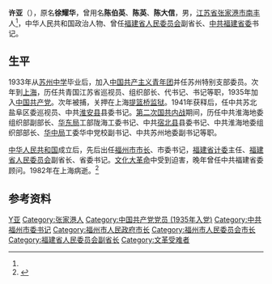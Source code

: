 '''许亚'''（{{bd|1915年||1982年||11月19日|catIdx=Xu许}}），原名'''徐耀华'''，曾用名'''陈伯英'''、'''陈英'''、'''陈大信'''，男，[[江苏省|江苏省]][[张家港市|张家港市]][[南丰镇_(张家港市)|南丰]]人<ref name="a1"/>，中华人民共和国政治人物、曾任[[福建省人民委员会|福建省人民委员会]]副省长、[[中共福建省委|中共福建省委]]书记。

== 生平 ==
1933年从[[苏州中学|苏州中学]]毕业后，加入[[中国共产主义青年团|中国共产主义青年团]]并任苏州特别支部委员。次年到[[上海|上海]]，历任共青国江苏省巡视员、组织部长、代书记、书记等职，1935年加入[[中国共产党|中国共产党]]。次年被捕，关押在上海[[提篮桥监狱|提篮桥监狱]]。1941年获释后，任中共苏北盐阜区委巡视员、中共[[淮安县|淮安县]]县委书记。[[第二次国共内战|第二次国共内战]]期间，历任中共淮海地委组织部副部长、[[华东局|华东局]]工部陇海工委书记、中共[[宿北县|宿北县]]县委书记、中共淮海地委组织部部长、[[华中局|华中局]]工委华中党校副书记、中共苏州地委副书记等职。

[[中华人民共和国|中华人民共和国]]成立后，先后出任[[福州市市长列表|福州市市长]]、市委书记，[[福建省计委|福建省计委]]主任、[[福建省人民委员会|福建省人民委员会]]副省长、省委书记。[[文化大革命|文化大革命]]中受到迫害，晚年曾任中共福建省委顾问。1982年在上海病逝。<ref name="a1">{{cite web|url=http://www.zjgsz.com.cn/zjgsz/Lsrw/Showinfo.aspx?id=137|title=许亚|publisher=张家港史志网|deadurl=yes|archiveurl=https://web.archive.org/web/20150620071135/http://www.zjgsz.com.cn/zjgsz/Lsrw/Showinfo.aspx?id=137|archivedate=2015-06-20|access-date=2010-11-13}}</ref>

== 参考资料 ==
{{reflist}}

{{福州市市长}}

{{Authority control}}
{{DEFAULTSORT:Xu许}}
[[Category:许姓|Y亚]]
[[Category:张家港人|Category:张家港人]]
[[Category:中国共产党党员_(1935年入党)|Category:中国共产党党员 (1935年入党)]]
[[Category:中共福州市委书记|Category:中共福州市委书记]]
[[Category:福州市人民政府市长|Category:福州市人民政府市长]]
[[Category:福州市人民委员会市长|Category:福州市人民委员会市长]]
[[Category:福建省人民委员会副省长|Category:福建省人民委员会副省长]]
[[Category:文革受难者|Category:文革受难者]]